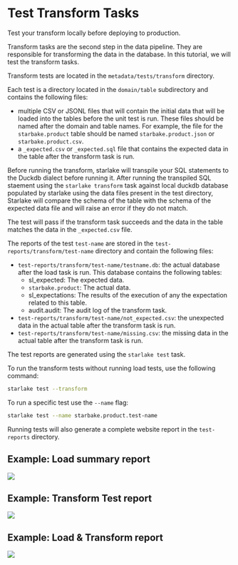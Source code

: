 # Test Transform Tasks

Test your transform locally before deploying to production.

Transform tasks are the second step in the data pipeline.
They are responsible for transforming the data in the database.
In this tutorial, we will test the transform tasks.


Transform tests are located in the `metadata/tests/transform` directory.

Each test is a directory located in the `domain/table` subdirectory and contains the following files:
- multiple CSV or JSONL files that will contain the initial data that will be loaded into the tables before the unit test is run.
These files should be named after the domain and table names. For example, the file for the `starbake.product` table should be named `starbake.product.json` or `starbake.product.csv`.
- a `_expected.csv` or `_expected.sql` file that contains the expected data in the table after the transform task is run.


Before running the transform, starlake will transpile your SQL statements to the Duckdb dialect before running it.
After running the transpiled SQL staement using the `starlake transform` task against local duckdb database populated by starlake using the data files present in the test directory,
Starlake will compare the schema of the table with the schema of the expected data file and will raise an error if they do not match.

The test will pass if the transform task succeeds and the data in the table matches the data in the `_expected.csv` file.

The reports of the test `test-name` are stored in the `test-reports/transform/test-name` directory and contain the following files:
- `test-reports/transform/test-name/testname.db`: the actual database after the load task is run. This database contains the following tables:
  - sl_expected: The expected data.
  - `starbake.product`: The actual data.
  - sl_expectations: The results of the execution of any the expectation related to this table.
  - audit.audit: The audit log of the transform task.
- `test-reports/transform/test-name/not_expected.csv`: the unexpected data in the actual table after the transform task is run.
- `test-reports/transform/test-name/missing.csv`: the missing data in the actual table after the transform task is run.

The test reports are generated using the `starlake test` task.

To run the transform tests without running load tests, use the following command:
```bash
starlake test --transform
```

To run a specific test use the `--name` flag:
```bash
starlake test --name starbake.product.test-name
```


Running tests will also generate a complete website report in the `test-reports` directory.


## Example: Load  summary report

![](/img/tests/load-summary.png)

## Example: Transform Test report

![](/img/tests/transform.png)

## Example: Load & Transform report

![](/img/tests/report.png)





